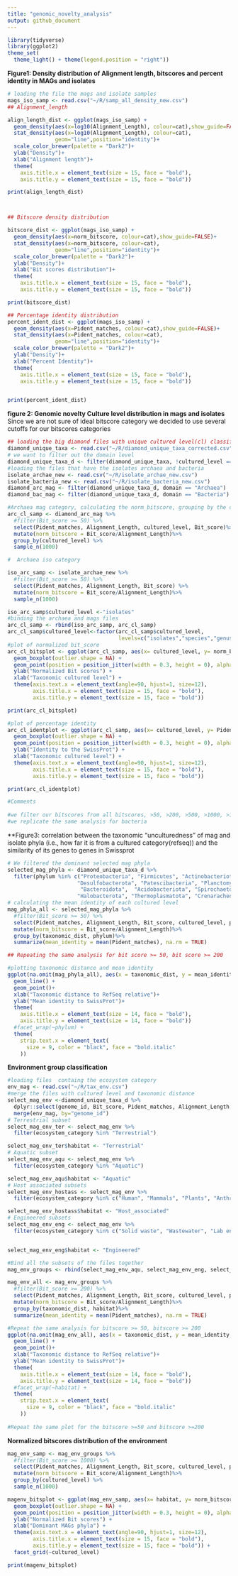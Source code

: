 ```yaml
---
title: "genomic_novelty_analysis"
output: github_document
---
```


```r
library(tidyverse)
library(ggplot2)
theme_set(
  theme_light() + theme(legend.position = "right"))
```

**Figure1: Density distribution of Alignment length, bitscores and percent identity in MAGs and isolates**
```r
# loading the file the mags and isolate samples
mags_iso_samp <- read.csv("~/R/samp_all_density_new.csv")
## Alignment_length

align_length_dist <- ggplot(mags_iso_samp) + 
  geom_density(aes(x=log10(Alignment_Length), colour=cat),show_guide=FALSE)+
  stat_density(aes(x=log10(Alignment_Length), colour=cat),
               geom="line",position="identity")+
  scale_color_brewer(palette = "Dark2")+
  ylab("Density")+
  xlab("Alignment length")+
  theme(
    axis.title.x = element_text(size = 15, face = "bold"),
    axis.title.y = element_text(size = 15, face = "bold"))

print(align_length_dist)



## Bitscore density distribution

bitscore_dist <- ggplot(mags_iso_samp) + 
  geom_density(aes(x=norm_bitscore, colour=cat),show_guide=FALSE)+
  stat_density(aes(x=norm_bitscore, colour=cat),
               geom="line",position="identity")+
  scale_color_brewer(palette = "Dark2")+
  ylab("Density")+
  xlab("Bit scores distribution")+
  theme(
    axis.title.x = element_text(size = 15, face = "bold"),
    axis.title.y = element_text(size = 15, face = "bold"))

print(bitscore_dist)

## Percentage identity distribution
percent_ident_dist <- ggplot(mags_iso_samp) + 
  geom_density(aes(x=Pident_matches, colour=cat),show_guide=FALSE)+
  stat_density(aes(x=Pident_matches, colour=cat),
               geom="line",position="identity")+
  scale_color_brewer(palette = "Dark2")+
  ylab("Density")+
  xlab("Percent Identity")+
  theme(
    axis.title.x = element_text(size = 15, face = "bold"),
    axis.title.y = element_text(size = 15, face = "bold"))


print(percent_ident_dist)


```

**figure 2: Genomic novelty Culture level distribution in mags and isolates**
  Since we are not sure of ideal bitscore category we decided to use several cutoffs for our bitscores categories
```r
## loading the big diamond files with unique cultured level(cl) classification
diamond_unique_taxa <- read.csv("~/R/diamond_unique_taxa_corrected.csv")
# we want to filter out the domain level
diamond_unique_taxa_d <- filter(diamond_unique_taxa, !cultured_level == "domain")
#loading the files that have the isolates archaea and bacteria
isolate_archae_new <- read.csv("~/R/isolate_archae_new.csv")
isolate_bacteria_new <- read.csv("~/R/isolate_bacteria_new.csv")
diamond_arc_mag <- filter(diamond_unique_taxa_d, domain == "Archaea")
diamond_bac_mag <- filter(diamond_unique_taxa_d, domain == "Bacteria")

#Archaea mag category, calculating the norm_bitscore, grouping by the cultured level and sampling
arc_cl_samp <- diamond_arc_mag %>%
  #filter(Bit_score >= 50) %>%
  select(Pident_matches, Alignment_Length, cultured_level, Bit_score)%>%
  mutate(norm_bitscore = Bit_score/Alignment_Length)%>%
  group_by(cultured_level) %>%
  sample_n(1000)

#  Archaea iso category

iso_arc_samp <- isolate_archae_new %>%
  #filter(Bit_score >= 50) %>%
  select(Pident_matches, Alignment_Length, Bit_score) %>%
  mutate(norm_bitscore = Bit_score/Alignment_Length)%>%
  sample_n(1000)

iso_arc_samp$cultured_level <-"isolates"
#binding the archaea and mags files 
arc_cl_samp <- rbind(iso_arc_samp, arc_cl_samp)
arc_cl_samp$cultured_level<-factor(arc_cl_samp$cultured_level, 
                                   levels=c("isolates","species","genus","family","order","class","phylum"))
#plot of normalized bit_score
arc_cl_bitsplot <- ggplot(arc_cl_samp, aes(x= cultured_level, y= norm_bitscore)) +
  geom_boxplot(outlier.shape = NA) +
  geom_point(position = position_jitter(width = 0.3, height = 0), alpha = 0.03) +
  ylab("Normalized Bit scores") +
  xlab("Taxonomic cultured level") +
  theme(axis.text.x = element_text(angle=90, hjust=1, size=12),
        axis.title.x = element_text(size = 15, face = "bold"),
        axis.title.y = element_text(size = 15, face = "bold"))

print(arc_cl_bitsplot)

#plot of percentage identity 
arc_cl_identplot <- ggplot(arc_cl_samp, aes(x= cultured_level, y= Pident_matches)) +
  geom_boxplot(outlier.shape = NA) +
  geom_point(position = position_jitter(width = 0.3, height = 0), alpha = 0.03) +
  ylab("Identity to the SwissProt") +
  xlab("Taxonomic cultured level") +
  theme(axis.text.x = element_text(angle=90, hjust=1, size=12),
        axis.title.x = element_text(size = 15, face = "bold"),
        axis.title.y = element_text(size = 15, face = "bold"))

print(arc_cl_identplot)

#Comments
 
#we filter our bitscores from all bitscores, >50, >200, >500, >1000, >1500 
#we replicate the same analysis for bacteria
```

**Figure3: correlation between the taxonomic “unculturedness” of mag and isolate phyla (i.e., how far it is from a cultured category(refseq)) and the similarity of its genes to genes in Swissprot
```r

# We filtered the dominant selected mag phyla 
selected_mag_phyla <- diamond_unique_taxa_d %>%
  filter(phylum %in% c("Proteobacteria", "Firmicutes", "Actinobacteriota",
                      "Desulfobacterota", "Patescibacteria", "Planctomycetota",
                       "Bacteroidota",  "Acidobacteriota", "Spirochaetota",
                      "Halobacterota", "Thermoplasmatota", "Crenaracheota", "Synergistota"))
# calculating the mean identity of each cultured level 
mag_phyla_all <- selected_mag_phyla %>%
  #filter(Bit_score >= 50) %>%
  select(Pident_matches, Alignment_Length, Bit_score, cultured_level, phylum, taxonomic_dist) %>%
  mutate(norm_bitscore = Bit_score/Alignment_Length)%>%
  group_by(taxonomic_dist, phylum)%>%
  summarize(mean_identity = mean(Pident_matches), na.rm = TRUE)

## Repeating the same analysis for bit score >= 50, bit score >= 200

#plotting taxonomic distance and mean identity
ggplot(na.omit(mag_phyla_all), aes(x = taxonomic_dist, y = mean_identity, color = phylum)) +
  geom_line() + 
  geom_point()+
  xlab("Taxonomic distance to RefSeq relative")+
  ylab("Mean identity to SwissProt")+
  theme(
    axis.title.x = element_text(size = 14, face = "bold"),
    axis.title.y = element_text(size = 14, face = "bold"))
  #facet_wrap(~phylum) + 
  theme(
    strip.text.x = element_text(
      size = 9, color = "black", face = "bold.italic"
    ))
```

**Environment group classification**
```r
#loading files  containg the ecosystem category
env_mag <- read.csv("~/R/tax_env.csv")
#merge the files with cultured level and taxonomic distance 
select_mag_env <-diamond_unique_taxa_d %>%
  dplyr::select(genome_id, Bit_score, Pident_matches, Alignment_Length, cultured_level, taxonomic_dist) %>%
  merge(env_mag, by="genome_id")
# Terrestrial subset
select_mag_env_ter <- select_mag_env %>%
  filter(ecosystem_category %in% "Terrestrial")

select_mag_env_ter$habitat <- "Terrestrial"
# Aquatic subset
select_mag_env_aqu <- select_mag_env %>%
  filter(ecosystem_category %in% "Aquatic")

select_mag_env_aqu$habitat <- "Aquatic"
# Host associated subsets
select_mag_env_hostass <- select_mag_env %>%
  filter(ecosystem_category %in% c("Human", "Mammals", "Plants", "Anthropoda", "Fungi"))

select_mag_env_hostass$habitat <- "Host_associated"
# Engineered subsets
select_mag_env_eng <- select_mag_env %>%
  filter(ecosystem_category %in% c("Solid waste", "Wastewater", "Lab enrichment", "Built environment", "Biotransformation"))


select_mag_env_eng$habitat <- "Engineered"

#Bind all the subsets of the files together 
mag_env_groups <- rbind(select_mag_env_aqu, select_mag_env_eng, select_mag_env_hostass, select_mag_env_ter)

mag_env_all <- mag_env_groups %>%
  #filter(Bit_score >= 200) %>%
  select(Pident_matches, Alignment_Length, Bit_score, cultured_level, phylum, taxonomic_dist, habitat) %>%
  mutate(norm_bitscore = Bit_score/Alignment_Length)%>%
  group_by(taxonomic_dist, habitat)%>%
  summarize(mean_identity = mean(Pident_matches), na.rm = TRUE)

#Repeat the same analysis for bitscore >= 50, bitscore >= 200 
ggplot(na.omit(mag_env_all), aes(x = taxonomic_dist, y = mean_identity, color = habitat)) +
  geom_line() + 
  geom_point()+
  xlab("Taxonomic distance to RefSeq relative")+
  ylab("Mean identity to SwissProt")+
  theme(
    axis.title.x = element_text(size = 14, face = "bold"),
    axis.title.y = element_text(size = 14, face = "bold"))
  #facet_wrap(~habitat) + 
  theme(
    strip.text.x = element_text(
      size = 9, color = "black", face = "bold.italic"
    ))
  
#Repeat the same plot for the bitscore >=50 and bitscore >=200
```

**Normalized bitscores distribution of the environment**
```r

mag_env_samp <- mag_env_groups %>%
  #filter(Bit_score >= 1000) %>%
  select(Pident_matches, Alignment_Length, Bit_score, cultured_level, phylum, taxonomic_dist, habitat) %>%
  mutate(norm_bitscore = Bit_score/Alignment_Length)%>%
  group_by(cultured_level) %>%
  sample_n(1000)

magenv_bitsplot <- ggplot(mag_env_samp, aes(x= habitat, y= norm_bitscore)) +
  geom_boxplot(outlier.shape = NA) +
  geom_point(position = position_jitter(width = 0.3, height = 0), alpha = 0.03) +
  ylab("Normalized Bit scores") +
  xlab("Dominant MAGs phyla") +
  theme(axis.text.x = element_text(angle=90, hjust=1, size=12),
        axis.title.x = element_text(size = 15, face = "bold"),
        axis.title.y = element_text(size = 15, face = "bold")) +
  facet_grid(~cultured_level)

print(magenv_bitsplot)
```



